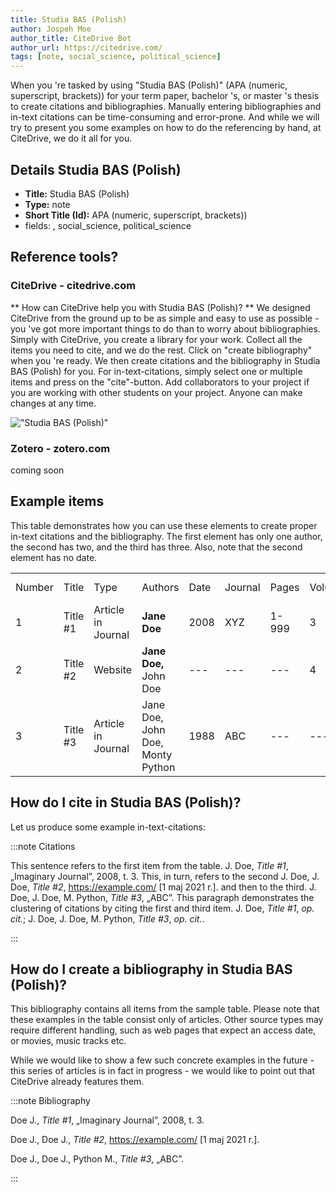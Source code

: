 ```yaml
---
title: Studia BAS (Polish)
author: Jospeh Moe
author_title: CiteDrive Bot
author_url: https://citedrive.com/
tags: [note, social_science, political_science]
---
```


When you 're tasked by using "Studia BAS (Polish)" (APA (numeric, superscript, brackets)) for your term paper, bachelor 's, or master 's thesis to create citations and bibliographies.
Manually entering bibliographies and in-text citations can be time-consuming and error-prone. And while we will try to present you some examples on how to do the referencing by hand, at CiteDrive, we do it all for you.

## Details  Studia BAS (Polish)
* **Title:** Studia BAS (Polish)
* **Type:** note
* **Short Title (Id):** APA (numeric, superscript, brackets))
* fields: , social_science, political_science

## Reference tools?
### CiteDrive - citedrive.com
** How can CiteDrive help you with Studia BAS (Polish)? **
We designed CiteDrive from the ground up to be as simple and easy to use as possible - you 've got more important things to do than to worry about bibliographies. Simply with CiteDrive, you create a library for your work. Collect all the items you need to cite, and we do the rest. Click on "create bibliography" when you 're ready. We then create citations and the bibliography in Studia BAS (Polish) for you. For in-text-citations, simply select one or multiple items and press on the "cite"-button. Add collaborators to your project if you are working with other students on your project. Anyone can make changes at any time.


!["Studia BAS (Polish)"](images/studia-bas-polish.svg "Choose Studia BAS (Polish) in the CiteDrive App")

### Zotero - zotero.com

coming soon

## Example items

This table demonstrates how you can use these elements to create proper in-text citations and the bibliography. The first element has only one author, the second has two, and the third has three. Also, note that the second element has no date.


<table>
  <tr>
   <td>Number
   </td>
   <td>Title
   </td>
   <td>Type
   </td>
   <td>Authors
   </td>
   <td>Date
   </td>
   <td>Journal
   </td>
   <td>Pages
   </td>
   <td>Volume
   </td>
   <td>Issue
   </td>
   <td>Access Date
   </td>
  </tr>
  <tr>
   <td>1
   </td>
   <td>Title #1
   </td>
   <td>Article in Journal
   </td>
   <td><strong>Jane Doe</strong>
   </td>
   <td>2008
   </td>
   <td>XYZ
   </td>
   <td>1-999
   </td>
   <td>3
   </td>
   <td>2
   </td>
   <td>--
   </td>
  </tr>
  <tr>
   <td>
2
   </td>
   <td>Title #2
   </td>
   <td>Website
   </td>
   <td><strong>Jane Doe, </strong>John Doe
   </td>
   <td>---
   </td>
   <td>---
   </td>
   <td>---
   </td>
   <td>4
   </td>
   <td>---
   </td>
   <td>2020-05-01
   </td>
  </tr>
  <tr>
   <td>3
   </td>
   <td>Title #3
   </td>
   <td>Article in Journal
   </td>
   <td>Jane Doe, John Doe, Monty Python
   </td>
   <td>1988
   </td>
   <td>ABC
   </td>
   <td>---
   </td>
   <td>---
   </td>
   <td>16
   </td>
   <td>---
   </td>
  </tr>
</table>



## How do I cite in  Studia BAS (Polish)?

Let us produce some example in-text-citations:

:::note Citations


This sentence refers to the first item from the table. J. Doe, <i>Title #1</i>, „Imaginary Journal”, 2008, t. 3. This, in turn, refers to the second J. Doe, J. Doe, <i>Title #2</i>, https://example.com/ [1 maj 2021 r.].
and then to the third.  J. Doe, J. Doe, M. Python, <i>Title #3</i>, „ABC”.
This paragraph demonstrates the clustering of citations by citing the first and third item. J. Doe, <i>Title #1</i>, <i>op. cit.</i>; J. Doe, J. Doe, M. Python, <i>Title #3</i>, <i>op. cit.</i>.

:::

## How do I create a bibliography in Studia BAS (Polish)?

This bibliography contains all items from the sample table. Please note that these examples in the table consist only of articles. Other source types may require different handling, such as web pages that expect an access date, or movies, music tracks etc.

While we would like to show a few such concrete examples in the future - this series of articles is in fact in progress - we would like to point out that CiteDrive already features them.

:::note Bibliography

Doe J., <i>Title #1</i>, „Imaginary Journal”, 2008, t. 3.

Doe J., Doe J., <i>Title #2</i>, https://example.com/ [1 maj 2021 r.].

Doe J., Doe J., Python M., <i>Title #3</i>, „ABC”.



:::


        